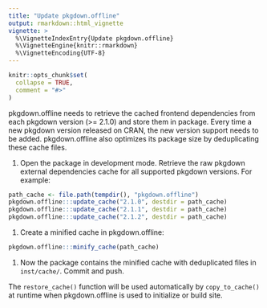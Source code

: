 ```yaml
---
title: "Update pkgdown.offline"
output: rmarkdown::html_vignette
vignette: >
  %\VignetteIndexEntry{Update pkgdown.offline}
  %\VignetteEngine{knitr::rmarkdown}
  %\VignetteEncoding{UTF-8}
---
```


```r
knitr::opts_chunk$set(
  collapse = TRUE,
  comment = "#>"
)
```

pkgdown.offline needs to retrieve the cached frontend dependencies from
each pkgdown version (>= 2.1.0) and store them in package.
Every time a new pkgdown version released on CRAN, the new version support
needs to be added. pkgdown.offline also optimizes its package size by
deduplicating these cache files.

1. Open the package in development mode. Retrieve the raw pkgdown external
   dependencies cache for all supported pkgdown versions. For example:

```r
path_cache <- file.path(tempdir(), "pkgdown.offline")
pkgdown.offline:::update_cache("2.1.0", destdir = path_cache)
pkgdown.offline:::update_cache("2.1.1", destdir = path_cache)
pkgdown.offline:::update_cache("2.1.2", destdir = path_cache)
```

1. Create a minified cache in pkgdown.offline:

```r
pkgdown.offline:::minify_cache(path_cache)
```

1. Now the package contains the minified cache with deduplicated files in
   `inst/cache/`. Commit and push.

The `restore_cache()` function will be used automatically by `copy_to_cache()`
at runtime when pkgdown.offline is used to initialize or build site.
